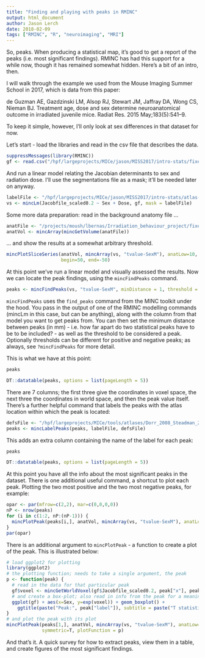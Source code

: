 ```yaml
---
title: "Finding and playing with peaks in RMINC"
output: html_document
author: Jason Lerch
date: 2018-02-09
tags: ["RMINC", "R", "neuroimaging", "MRI"]
---
```


So, peaks. When producing a statistical map, it's good to get a report of the peaks (i.e. most significant findings). RMINC has had this support for a while now, though it has remained somewhat hidden. Here's a bit of an intro, then.

I will walk through the example we used from the Mouse Imaging Summer School in 2017, which is data from this paper:

de Guzman AE, Gazdzinski LM, Alsop RJ, Stewart JM, Jaffray DA, Wong CS, Nieman BJ. Treatment age, dose and sex determine neuroanatomical outcome in irradiated juvenile mice. Radiat Res. 2015 May;183(5):541–9.

To keep it simple, however, I'll only look at sex differences in that dataset for now.

Let's start - load the libraries and read in the csv file that describes the data.

```r
suppressMessages(library(RMINC))
gf <- read.csv("/hpf/largeprojects/MICe/jason/MISS2017/intro-stats/fixed_datatable_IRdose.csv")
```

And run a linear model relating the Jacobian determinants to sex and radiation dose. I'll use the segmentations file as a mask; it'll be needed later on anyway.

```r
labelFile <- "/hpf/largeprojects/MICe/jason/MISS2017/intro-stats/atlas-registration/pipeline-18-08-2017-at-07-08-48_processed/nlin-3/voted.mnc"
vs <- mincLm(Jacobfile_scaled0.2 ~ Sex + Dose, gf, mask = labelFile)
```

Some more data preparation: read in the background anatomy file ...

```r
anatFile <- "/projects/moush/lbernas/Irradiation_behaviour_project/fixed_build_masked_23mar13_nlin/nlin-3.mnc"
anatVol <- mincArray(mincGetVolume(anatFile))
```

... and show the results at a somewhat arbitrary threshold.

```r
mincPlotSliceSeries(anatVol, mincArray(vs, "tvalue-SexM"), anatLow=10, anatHigh=15, low=2, high=6, symmetric = T,
                    begin=50, end=-50)
```


At this point we've run a linear model and visually assessed the results. Now we can locate the peak findings, using the `mincFindPeaks` command.

```r
peaks <- mincFindPeaks(vs, "tvalue-SexM", minDistance = 1, threshold = 4)
```

`mincFindPeaks` uses the `find_peaks` command from the MINC toolkit under the hood. You pass in the output of one of the RMINC modelling commands (mincLm in this case, but can be anything), along with the column from that model you want to get peaks from. You can then set the minimum distance between peaks (in mm) - i.e. how far apart do two statistical peaks have to be to be included? - as well as the threshold to be considered a peak. Optionally thresholds can be different for positive and negative peaks; as always, see `?mincFindPeaks` for more detail.

This is what we have at this point:

```r
peaks
```
```r
DT::datatable(peaks, options = list(pageLength = 5))
```

There are 7 columns; the first three give the coordinates in voxel space, the next three the coordinates in world space, and then the peak value itself. There's a further helpful command that labels the peaks with the atlas location within which the peak is located:

```r
defsFile <- "/hpf/largeprojects/MICe/tools/atlases/Dorr_2008_Steadman_2013_Ullmann_2013_Richards_2011_Qiu_2016_Egan_2015_40micron/mappings/DSURQE_40micron_R_mapping.csv"
peaks <- mincLabelPeaks(peaks, labelFile, defsFile)
```

This adds an extra column containing the name of the label for each peak:

```r
peaks
```
```r
DT::datatable(peaks, options = list(pageLength = 5))
```

At this point you have all the info about the most significant peaks in the dataset. There is one additional useful command, a shortcut to plot each peak. Plotting the two most positive and the two most negative peaks, for example:

```r
opar <- par(mfrow=c(2,2), mar=c(0,0,0,0))
nP <- nrow(peaks)
for (i in c(1:2, nP:(nP-1))) {
  mincPlotPeak(peaks[i,], anatVol, mincArray(vs, "tvalue-SexM"), anatLow=10, anatHigh=15, low=2, high=6, symmetric=T)
}
par(opar)
```

There is an additional argument to `mincPlotPeak` - a function to create a plot of the peak. This is illustrated below:

```r
# load ggplot2 for plotting
library(ggplot2)
# the plotting function; needs to take a single argument, the peak
p <- function(peak) {
  # read in the data for that particular peak
  gf$voxel <- mincGetWorldVoxel(gf$Jacobfile_scaled0.2, peak["x"], peak["y"], peak["z"])
  # and create a box-plot; also read in info from the peak for a meaningful title
  ggplot(gf) + aes(x=Sex, y=exp(voxel)) + geom_boxplot() + 
    ggtitle(paste("Peak:", peak["label"]), subtitle = paste("T statistic:", peak["value"]))
}
# and plot the peak with its plot
mincPlotPeak(peaks[1,], anatVol, mincArray(vs, "tvalue-SexM"), anatLow=10, anatHigh=15, low=2, high=6, 
             symmetric=T, plotFunction = p)
```

And that's it. A quick survey for how to extract peaks, view them in a table, and create figures of the most significant findings.
